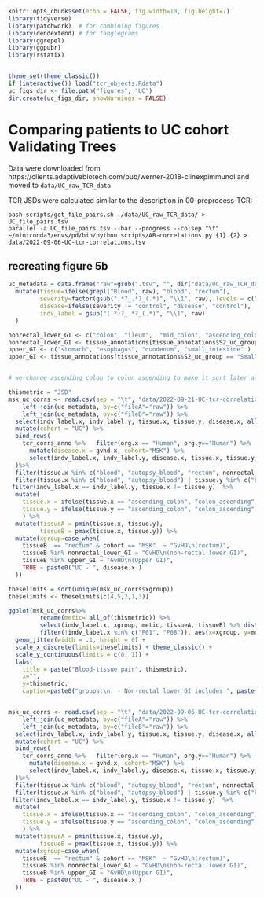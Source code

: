 ```r
knitr::opts_chunk$set(echo = FALSE, fig.width=10, fig.height=7) 
library(tidyverse) 
library(patchwork)  # for combining figures
library(dendextend) # for tanglegrams
library(ggrepel)
library(ggpubr)
library(rstatix)


theme_set(theme_classic())
if (interactive()) load("tcr_objects.Rdata")
uc_figs_dir <- file.path("figures", "UC")
dir.create(uc_figs_dir, showWarnings = FALSE)

```

# Comparing patients to UC cohort Validating Trees

Data were downloaded from https://clients.adaptivebiotech.com/pub/werner-2018-clinexpimmunol and moved to `data/UC_raw_TCR_data`

TCR JSDs were calculated similar to the description in 00-preprocess-TCR:
```
bash scripts/get_file_pairs.sh ./data/UC_raw_TCR_data/ > UC_file_pairs.tsv
parallel -a UC_file_pairs.tsv --bar --progress --colsep "\t" ~/miniconda3/envs/pd/bin/python scripts/AB-correlations.py {1} {2} > data/2022-09-06-UC-tcr-correlations.tsv
```

## recreating figure 5b
```r
uc_metadata = data.frame("raw"=gsub(".tsv", "", dir("data/UC_raw_TCR_data/", pattern = ".tsv"))) %>% 
  mutate(tissue=ifelse(grepl("Blood", raw), "blood", "rectum"),
         severity=factor(gsub(".*?_.*?_(.*)", "\\1", raw), levels = c("control", "mild_disease", "moderate_disease", "severe_disease"), ordered = TRUE),
         disease=ifelse(severity != "control", "disease", "control"),
         indv_label = gsub("(.*)?_.*?_(.*)", "\\1", raw)
  )

nonrectal_lower_GI <- c("colon", "ileum",  "mid_colon", "ascending_colon", "colon_ascending","descending_colon", "jejunum", "transverse_colon", "L_colon",  "left_colon", "right_colon", "terminalileum"  )  
nonrectal_lower_GI <- tissue_annotations[tissue_annotations$S2_uc_group == "Large Intestine", "tissue"]
upper_GI <- c("stomach", "esophagus", "duodenum", "small_intestine" )  
upper_GI <- tissue_annotations[tissue_annotations$S2_uc_group == "Small Intestine", "tissue"]


# we change ascending_colon to colon_ascending to make it sort later alphabetically :/ 

thismetric = "JSD"
msk_uc_corrs <- read.csv(sep = "\t", "data/2022-09-21-UC-tcr-correlations.tsv", header=FALSE, col.names = strsplit("fileA\tfileB\tsizeA\tsizeB\tnorm_sizeA\tnorm_sizeB\tna\tthreshold\tJSD\tjsd_nt_norm\tjsd_aa_raw\tjsd_aa_norm\tmorisita_nt_raw\toverlapping_clones\toverlapping_aa", split = "\t")[[1]], na.strings = c("nan")) %>%
    left_join(uc_metadata, by=c("fileA"="raw")) %>% 
    left_join(uc_metadata, by=c("fileB"="raw")) %>% 
  select(indv_label.x, indv_label.y, tissue.x, tissue.y, disease.x, all_of(thismetric)) %>%
  mutate(cohort = "UC") %>% 
  bind_rows(
    tcr_corrs_anno %>%   filter(org.x == "Human", org.y=="Human") %>% 
      mutate(disease.x = gvhd.x, cohort="MSK") %>% 
      select(indv_label.x, indv_label.y, disease.x, tissue.x, tissue.y,  all_of(thismetric), cohort)
  )%>%
  filter(tissue.x %in% c("blood", "autopsy_blood", "rectum", nonrectal_lower_GI, upper_GI),tissue.y %in% c("blood", "autopsy_blood", "rectum", nonrectal_lower_GI, upper_GI) ) %>% 
  filter(tissue.x %in% c("blood", "autopsy_blood") | tissue.y %in% c("blood", "autopsy_blood")) %>% 
 filter(indv_label.x == indv_label.y, tissue.x != tissue.y)  %>% 
  mutate(
    tissue.x = ifelse(tissue.x == "ascending_colon", "colon_ascending", tissue.x),
    tissue.y = ifelse(tissue.y == "ascending_colon", "colon_ascending", tissue.y),
    ) %>% 
  mutate(tissueA = pmin(tissue.x, tissue.y),
         tissueB = pmax(tissue.x, tissue.y)) %>% 
  mutate(xgroup=case_when(
    tissueB  == "rectum" & cohort == "MSK"  ~ "GvHD\n(rectum)",
    tissueB %in% nonrectal_lower_GI ~ "GvHD\n(non-rectal lower GI)",
    tissueB %in% upper_GI ~ "GvHD\n(Upper GI)",
    TRUE ~ paste0("UC - ", disease.x )
  ))

theselimits = sort(unique(msk_uc_corrs$xgroup))
theselimits <- theselimits[c(4,5,2,1,3)]

ggplot(msk_uc_corrs%>%
         rename(metic= all_of(thismetric)) %>%
         select(indv_label.x, xgroup, metic, tissueA, tissueB) %>% distinct() %>% 
         filter(!indv_label.x %in% c("P01", "P08")), aes(x=xgroup, y=metic)) + geom_boxplot(outlier.colour = NA, color="grey") +  
  geom_jitter(width = .1, height = 0) +
  scale_x_discrete(limits=theselimits) + theme_classic() +
  scale_y_continuous(limits = c(0, 1)) + 
  labs(
    title = paste("Blood-tissue pair", thismetric),
    x="",
    y=thismetric,
    caption=paste0("groups:\n  - Non-rectal lower GI includes ", paste(nonrectal_lower_GI, collapse=",")))



```



```r
msk_uc_corrs <- read.csv(sep = "\t", "data/2022-09-06-UC-tcr-correlations.tsv", header=FALSE, col.names = strsplit("fileA\tfileB\tsizeA\tsizeB\tnorm_sizeA\tnorm_sizeB\tJSD\tjsd_nt_norm\tjsd_aa_raw\tjsd_aa_norm\tmorisita_nt_raw\toverlapping_clones\toverlapping_aa", split = "\t")[[1]], na.strings = c("nan")) %>%
    left_join(uc_metadata, by=c("fileA"="raw")) %>% 
    left_join(uc_metadata, by=c("fileB"="raw")) %>% 
  select(indv_label.x, indv_label.y, tissue.x, tissue.y, disease.x, all_of(thismetric)) %>%
  mutate(cohort = "UC") %>% 
  bind_rows(
    tcr_corrs_anno %>%   filter(org.x == "Human", org.y=="Human") %>% 
      mutate(disease.x = gvhd.x, cohort="MSK") %>% 
      select(indv_label.x, indv_label.y, disease.x, tissue.x, tissue.y,  all_of(thismetric), cohort)
  )%>%
  filter(tissue.x %in% c("blood", "autopsy_blood", "rectum", nonrectal_lower_GI, upper_GI),tissue.y %in% c("blood", "autopsy_blood", "rectum", nonrectal_lower_GI, upper_GI) ) %>% 
  filter(tissue.x %in% c("blood", "autopsy_blood") | tissue.y %in% c("blood", "autopsy_blood")) %>% 
 filter(indv_label.x == indv_label.y, tissue.x != tissue.y)  %>% 
  mutate(
    tissue.x = ifelse(tissue.x == "ascending_colon", "colon_ascending", tissue.x),
    tissue.y = ifelse(tissue.y == "ascending_colon", "colon_ascending", tissue.y),
    ) %>% 
  mutate(tissueA = pmin(tissue.x, tissue.y),
         tissueB = pmax(tissue.x, tissue.y)) %>% 
  mutate(xgroup=case_when(
    tissueB  == "rectum" & cohort == "MSK"  ~ "GvHD\n(rectum)",
    tissueB %in% nonrectal_lower_GI ~ "GvHD\n(non-rectal lower GI)",
    tissueB %in% upper_GI ~ "GvHD\n(Upper GI)",
    TRUE ~ paste0("UC - ", disease.x )
  ))





```
